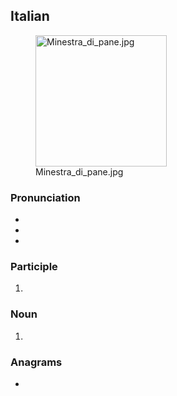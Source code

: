 ==Italian==
{{wikipedia|lang=it}}
[[Image:Minestra_di_pane.jpg|210px|right]]

===Pronunciation===
* {{IPA|/ri.bolˈli.ta/|[riboˈlːiːt̪ä]|lang=it}}
* {{rhymes|ita|lang=it}}
* {{hyphenation|ri|bol|lì|ta|lang=it}}

===Participle===
{{head|it|past participle form}}

# {{feminine singular of|ribollito||reboiled|lang=it}}

===Noun===
{{it-noun|f}}

# {{lb|it|chiefly|_|uncountable}} {{def|A traditional [[Tuscan]] [[soup]] made from [[reboiled]] vegetables, with a [[black]] [[cabbage]] and [[cannellini bean]]s base, and [[stale]] [[bread]].}}

{{topics|it|Soups}}

===Anagrams===
* {{anagrams|it|brillatoi}}